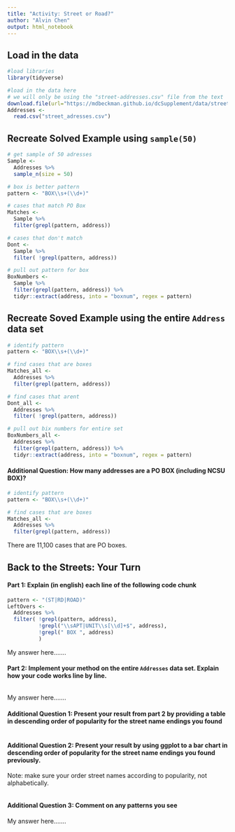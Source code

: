 ```yaml
---
title: "Activity: Street or Road?"
author: "Alvin Chen"
output: html_notebook
---
```


## Load in the data

```r
#load libraries 
library(tidyverse)

#load in the data here 
# we will only be using the "street-addresses.csv" file from the text
download.file(url="https://mdbeckman.github.io/dcSupplement/data/street-addresses.csv", destfile = "street_adresses.csv")
Addresses <-
  read.csv("street_adresses.csv")

```

## Recreate Solved Example using `sample(50)`

```r
# get sample of 50 adresses
Sample <-
  Addresses %>%
  sample_n(size = 50)

# box is better pattern
pattern <- "BOX\\s+(\\d+)"

# cases that match PO Box
Matches <- 
  Sample %>%
  filter(grepl(pattern, address))

# cases that don't match
Dont <- 
  Sample %>%
  filter( !grepl(pattern, address))

# pull out pattern for box 
BoxNumbers <- 
  Sample %>%
  filter(grepl(pattern, address)) %>%
  tidyr::extract(address, into = "boxnum", regex = pattern)

```

## Recreate Soved Example using the entire `Address` data set

```r
# identify pattern
pattern <- "BOX\\s+(\\d+)"

# find cases that are boxes 
Matches_all <- 
  Addresses %>%
  filter(grepl(pattern, address))

# find cases that arent
Dont_all <- 
  Addresses %>%
  filter( !grepl(pattern, address))

# pull out bix numbers for entire set
BoxNumbers_all <- 
  Addresses %>%
  filter(grepl(pattern, address)) %>%
  tidyr::extract(address, into = "boxnum", regex = pattern)

```

#### Additional Question: How many addresses are a PO BOX (including NCSU BOX)? 

```r
# identify pattern
pattern <- "BOX\\s+(\\d+)"

# find cases that are boxes 
Matches_all <- 
  Addresses %>%
  filter(grepl(pattern, address))
```

There are 11,100 cases that are PO boxes.

## Back to the Streets: Your Turn

#### Part 1: Explain (in english) each line of the following code chunk

```r
pattern <- "(ST|RD|ROAD)"
LeftOvers <-
  Addresses %>% 
  filter( !grepl(pattern, address),
          !grepl("\\sAPT|UNIT\\s[\\d]+$", address),
          !grepl(" BOX ", address)
          )
```

My answer here.......

#### Part 2: Implement your method on the entire `Addresses` data set. Explain how your code works line by line.

```r



```

My answer here.......

#### Additional Question 1: Present your result from part 2 by providing a table in descending order of popularity for the street name endings you found

```r


```

#### Additional Question 2: Present your result by using ggplot to a bar chart in descending order of popularity for the street name endings you found previously.

Note: make sure your order street names according to popularity, not alphabetically.

```r

```

#### Additional Question 3: Comment on any patterns you see

My answer here.......
